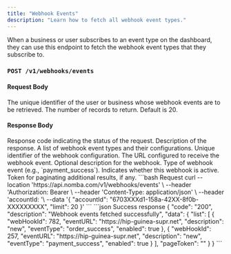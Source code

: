 ```yaml
---
title: "Webhook Events"
description: "Learn how to fetch all webhook event types."
---
```


<Note>
  When a business or user subscribes to an event type on the dashboard, they can use this endpoint to fetch the webhook event types that they subscribe to.
</Note>

### `POST /v1/webhooks/events`

#### Request Body

<ParamField body="accountId" type="string" required>
  The unique identifier of the user or business whose webhook events are to be retrieved.
</ParamField>

<ParamField body="limit" type="integer">
  The number of records to return. Default is 20.
</ParamField>

#### Response Body

<ResponseField name="code" type="string" required>
  Response code indicating the status of the request.
</ResponseField>

<ResponseField name="description" type="string" required>
  Description of the response.
</ResponseField>

<ResponseField name="data" type="object">
  <Expandable title="object" defaultOpen="true">
    <ResponseField name="list" type="array">
      A list of webhook event types and their configurations.
      <Expandable title="event object" defaultOpen="true">
        <ResponseField name="webHookId" type="integer" required>
          Unique identifier of the webhook configuration.
        </ResponseField>
        <ResponseField name="eventURL" type="string" required>
          The URL configured to receive the webhook event.
        </ResponseField>
        <ResponseField name="description" type="string">
          Optional description for the webhook.
        </ResponseField>
        <ResponseField name="eventType" type="string" required>
          Type of webhook event (e.g., `payment_success`).
        </ResponseField>
        <ResponseField name="enabled" type="boolean" required>
          Indicates whether this webhook is active.
        </ResponseField>
      </Expandable>
    </ResponseField>
    <ResponseField name="pageToken" type="string">
      Token for paginating additional results, if any.
    </ResponseField>
  </Expandable>
</ResponseField>

<RequestExample>
```bash Request
curl --location 'https://api.nomba.com/v1/webhooks/events' \
--header 'Authorization: Bearer <token> \
--header 'Content-Type: application/json' \
--header 'accountId: <accountId>'\
--data '{
    "accountId": "6703XXXd1-158a-42XX-8f0b-XXXXXXXXX",
    "limit": 20
  }'
```
</RequestExample>

<ResponseExample>
```json Success response
{
    "code": "200",
    "description": "Webhook events fetched successfully",
    "data": {
        "list": [
            {
                "webHookId": 782,
                "eventURL": "https://hip-guinea-supr.net",
                "description": "new",
                "eventType": "order_success",
                "enabled": true
            },
            {
                "webHookId": 257,
                "eventURL": "https://hip-guinea-supr.net",
                "description": "new",
                "eventType": "payment_success",
                "enabled": true
            }
        ],
        "pageToken": ""
    }
}
```
</ResponseExample>